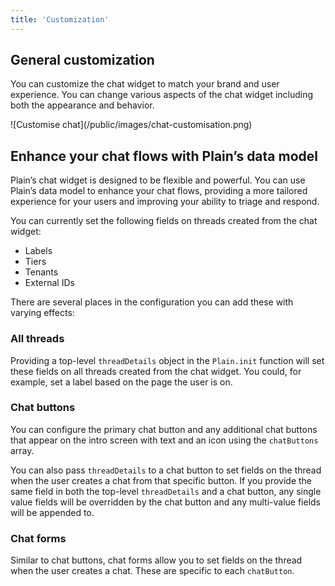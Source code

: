 ```yaml
---
title: 'Customization'
---
```


## General customization

You can customize the chat widget to match your brand and user experience. You can change various aspects of the chat widget including both the appearance and behavior.

<Frame>![Customise chat](/public/images/chat-customisation.png)</Frame>

<Accordion title="General customization code">
  <Snippet file="chat/customization.mdx" />
</Accordion>

## Enhance your chat flows with Plain’s data model

Plain’s chat widget is designed to be flexible and powerful. You can use Plain’s data model to enhance your chat flows, providing a more tailored experience for your users and 
improving your ability to triage and respond.

You can currently set the following fields on threads created from the chat widget:
* Labels
* Tiers
* Tenants
* External IDs

There are several places in the configuration you can add these with varying effects:

### All threads

Providing a top-level `threadDetails` object in the `Plain.init` function will set these fields on all threads created from the chat widget. You could, for example,
set a label based on the page the user is on.

<Accordion title="Thread details code">
  <Snippet file="chat/thread-details.mdx" />
</Accordion>

### Chat buttons

You can configure the primary chat button and any additional chat buttons that appear on the intro screen with text and an icon using the `chatButtons` array.

You can also pass `threadDetails` to a chat button to set fields on the thread when the user creates a chat from that specific button. If you provide the same field
in both the top-level `threadDetails` and a chat button, any single value fields will be overridden by the chat button and any multi-value fields will be appended to.

<Accordion title="Chat buttons code">
  <Snippet file="chat/chat-buttons.mdx" />
</Accordion>

### Chat forms

Similar to chat buttons, chat forms allow you to set fields on the thread when the user creates a chat. These are specific to each `chatButton`.

<Accordion title="Chat forms code">
  <Snippet file="chat/chat-forms.mdx" />
</Accordion>
